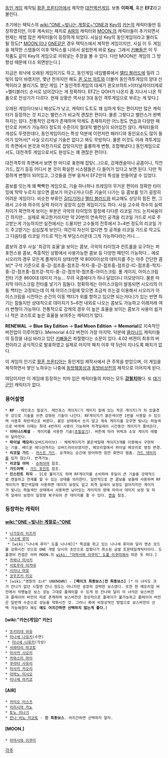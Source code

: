 [[동인 게임]] 제작팀 [[황혼 프론티어]]에서 제작한 [[대전액션게임]]. 
보통 '''이파제''', 혹은 '''EFZ'''라고 불린다.

초기에는 택틱스의 [[wiki:"ONE ~빛나는 계절로~"ONE]]과 [[Key]]의 [[카논]]의 캐릭터들만 등장하였지만, 이후 계속되는 패치로 [[AIR]]의 캐릭터와 [[MOON.]]의 캐릭터들이 추가되면서 현재는 제법 많은 캐릭터들이 등장하게 되었다. 사실상 Key의 동인게임이라고 불러도 될 정도[* [[MOON.]]이나 [[ONE]]같은 경우 택틱스에서 제작한 게임이지만, 사실 이 두 게임을 제작한 스탭들이 이후 택틱스를 나와서 설립한게 바로 [[Key]]. 그래서 [[키빠]]들은 이 두 작품도 같이 Key의 게임으로 끼워넣는 주장을 볼 수 있다. 다만 MOON은 게임의 그 방향성 때문에 다소 외면받는다.]

지금은 워낙에 오래된 게임이기도 하고, 동인게임 네임벨류에서 [[멜티 블러드]]에 밀려 그 빛이 많이 바랬지만, 몇년 전까지만 해도 [[퀸 오브 하트]]와 더불어 동인격투게임의 양대 산맥이라고 불리기도 했던 게임. [* 동인격투게임의 대세가 퀸오브하트>이터널파이터제로>멜티블러드 순서로 넘어갔다는 게 정확하다. EFZ는 QOH가 나온지 좀 지나서 나온 작품으로 전성기가 다르다. 현재 상황은 역사상 3대 동인 격투게임으로 부르는 게 맞다.]

오래된 게임이다보니 해상도가 낮고, 캐릭터 도트도 꽤 심하게 튀는 편이지만 많은 캐릭터가 등장하는 것 치고는 밸런스가 비교적 괜찮은 편이다. 물론 그렇다고 밸런스가 완벽하지는 않다. 전통적인 강캐가 존재하며 약캐도 존재하지만 어느정도 연습과 다양한 패턴으로 커버가 가능하다 정도의 수준이지 절대적 밸런싱이 되어있진 않다. 캐릭터들의 개성도 뚜렷한데다, 동인게임이라는 특성 덕분에 이런저런 패러디와 동인요소도 많이 들어가 있어서[* 사실 오리지널 기술은 없다고 봐도 무방하다. 물론 이것도 아래 격투게임의 측면에서 본것과 마찬가지로 잡탕이지만 훌륭하게 변형, 조합해냈다.] 동인게임으로서도, 대전격투 게임으로서도 완성도는 꽤 괜찮은 편이다.

대전격투의 측면에서 보면 한 마디로 표현해 잡탕(…)으로, 강제캔슬이니 공콤이니, 직전가드, 잡기 등등 어디서 본 것이 확실한 시스템들은 다 들어가 있다고 보면 된다. 다만 적절하게 변형이 되어있고, 그것들을 전부 뭉쳐서 EFZ만의 특성을 만들어낼 수 있었다.

콤보를 잇는게 꽤 빡빡한 게임으로, 기술 하나하나 프레임이 무거운 편이라 정확한 타이밍에 딱딱 누르지 않으면 콤보가 어긋나거나 다른 기술이 나가는 등 콤보를 잇기 굉장히 어려운 게임이다. 비슷한 부류인 [[길티기어]]나 [[멜티 블러드]]와 비교해도 상당히 힘든 편, 그래서 고수와 하수의 실력 차이가 굉장히 심한 게임이기도 하다. 사실 고수와 하수의 실력 차이가 확연하게 보이는 부분은 극악의 타이밍의 절정에 다다른 리코일 가드 눈치싸움이긴 하지만... 실제로 짜고한거라지만 약 20번의 연속적인 공격을 리코일 가드로 서로 주고받는게 가능하지만 실전에서는 드물지만 고수들의 전투에서 3~4번 정도의 리코일 가드 주고받기는 심심찮게 보인다. 여간히 자신이 없다면 첫 공격을 리코일 가드로 막고도 그 다음타를 리코일 가드로 막는게 부담스러운데 그게 가능하다라는거니....

콤보의 경우 사실 '최강의 효율'을 보이는 콤보, 극악의 타이밍과 컨트롤을 요구하는 퍼포먼스용 콤보, 즉흥적인 상황에서 사용가능한 콤보 등 다양한 패턴이 가능하다... 예로 시오리의 경우 모든게 풀게이지 상태라면 약 8000이상의 데미지를 주는 아주 간단한 콤보[* 구석 기준으로 중-강-점프중-점프강-착지-중-강-점프중-점프강-IC-점프중-착지-중-강-점프중-점프강-착지-중-강-점프약-점프중-아이스크림. 풀 게이지, 아이스크림 전타 기준 8600대 데미지 가능... 무려 국콤에다가 하나 달았더니 이모양이다. 물론 마지막 아이스크림 전타를 넣기가 힘들다. 정확하게는 아이스크림이 발동되면 시오리의 이동 백터는 고정되는데 이 때 아이스크림에 맞으면 조금씩 뜨는걸 이용해서 시오리가 아이스크림을 시전하는 순간의 이동 백터가 위를 향하고 있으면 되는거다.]가 있는 반면 하기는 힘들지만 상대적으로 데미지가 5~6천 내외로 나오는 콤보도 가능하고 이래저래 여러 변형이 가능하다. 전통적으로 강캐의 경우 이 높은 효율을 보이는 콤보가 사용이 쉽거나 적은 코스트로 높은 효율을 보여주는 캐릭터가 많다. 

'''RENEWAL''' -> '''Blue Sky Edition''' -> '''Bad Moon Edition''' -> '''Memorial'''로 지속적인 버전업이 이루어졌다. Memorial 4.02 버전이 가장 마지막. 덕분에 [[클라나드]] 캐릭터들의 등장을 내심 바라고 있던 [[키빠]]들은 좌절했다는 소문이 있다. 4.02 버젼이 최후의 버젼이라고 공식적으로 발표하였고 실제로 마지막 패치 이후 약 5년이 지나도록 패치가 없다. 

이 게임의 인기로 [[황혼 프론티어]]는 동인게임 제작사에서 큰 주목을 받았으며, 이 게임을 제작하면서 쌓인 노하우는 나중에 [[동방췌몽상]]과 [[동방비상천]]의 제작으로 이어지게 된다.

여담이지만 이 게임에 등장하는 치마 입은 캐릭터들의 치마는 모두 '''[[강철치마]]'''다. 또 [[대기군인]] 캐릭터가 없다.

=== 용어설명 ===
 * '''RF''' - 레인포스 필살기. 레인포스 게이지(기 게이지 밑에 있는 작은 게이지)가 차 있을경우 강으로 기술을 쓰면 강화된 기술이 나간다. RF게이지가 붉은색이면 1번을 사용할 수 있으며 사용후 파란색으로 바뀐다. 붉은 상태에서 쓰지 않고 계속 게이지를 모우면 빛나는 하늘색으로 바뀌며 이때는 최대 4번까지 사용이 가능하며 피격딜레이 시간동안 게이지가 줄어든다.
 * '''이터니스페셜''' - 게이지를 사용한 기술([[초필살기]]). 버튼에 따라 위력과 소모 게이지 레벨이 달라진다.
 * '''파이널 메모리'''(오버드라이브) - 체력게이지가 붉은색일때 게이지3개를 이용해서 구현하는 기술. 배드문 에디션까지는 오버드라이브였지만, 메모리얼에서 파이널 메모리로 명칭 변경.
 * '''리코일 가드''' - [[저스트 가드]]. 공격하는 순간에 방어하면 잠깐 화면이 멈춤. [[가드 데미지]]를 입지 않는다. 반격가능. 
 * '''리코일 아머''' - [[슈퍼아머]] 참조.
 * '''가드어택''' - [[가드 포인트]] 참조.
 * '''인스턴트 차지''' - IC로 불리기도 하며 RF게이지를 소비하여 후딜이 큰 기술을 강제적으로 캔슬하고 연계를 할 수 있는 상태를 의미한다. 일반적으로 큰 콤보를 넣을때 사용하며 RF게이지가 빨간색일때 사용하면 데미지 보정도 없고 피격 딜레이 보정도 없어지지만 게이지가 빛나는 하늘색인 상태에서 사용하면 남아있는 게이지의 량에 따라서 데미지 보정 및 피격 딜레이 보정이 일정량 복구되어 큰 데미지를 줄 수 있다. [[캔슬]] 참조.
 
=== 등장하는 캐릭터 ===
==== [[wiki:"ONE ~빛나는 계절로~"ONE]] ====
 * [[나가모리 미즈카]]
 * [[나나세 루미]]
  * [wiki:"나나세 루미" 도플 나나세][* 목검을 쥐고 있는 나나세 루미와 달리 맨손 모드를 강화시킨 것으로 ONE 개발 당시의 초안으로 잡혔다가 취소된 금발 트윈테일캐릭터이다. 도플갱어 컨셉은 아마 MOON.의 [[wiki: "아마사와 이쿠미" 도플 이쿠미]]에서 따온 듯 하다.]
 * [[카와나 미사키]]
 * [[사토무라 아카네]]
 * [[시이나 마유]]
 * [[코우즈키 미오]]
 * [wiki:"영원의 소녀" UNKNOWN] - '''[페이크 최종보스|전 최종보스]''' [* 이 녀석도 과거 칸나가 없던 시절엔 칸나 정도는 아니지만 굉장히 강력한 보스였다. 또한 현 메모리얼 버전에서 악명높은 보스 성능 그대로 플레이할 수 있게 된 칸나와 달리 이 녀석은 보스버전과 플레이어 버전이 따로 존재하며 보스버전은 정상적으로 플레이가 불가능하고 플레이어 버전은 일반캐 수준으로 성능을 약화시킨 것. 그러니 혹여 비정상적인 방법으로 보스버전이 선택 가능해졌다 해도 '''얘도 어지간하면 선택하지 않는게 좋다.''']

==== [wiki:"카논(게임)" 카논] ====
 * [[츠키미야 아유]]
 * [[미나세 나유키]](수면)
  * [[미나세 나유키]](각성)
 * [[사와타리 마코토]]
 * [[미사카 시오리]]
 * [[카와스미 마이]]
 * [[쿠라타 사유리]]
 * [[미사카 카오리]]
 * [[아마노 미시오]]
 * [[미나세 아키코]]

==== [AIR] ====
 * [[카미오 미스즈]]
 * [[키리시마 카노]]
 * [[토노 미나기]]
 * [[칸나 비노 미코토]] - '''진 최종보스'''. 어지간하면 선택하지 말자. 

==== [MOON.] ====
 * [[아마사와 이쿠미]]

[[각주]]
